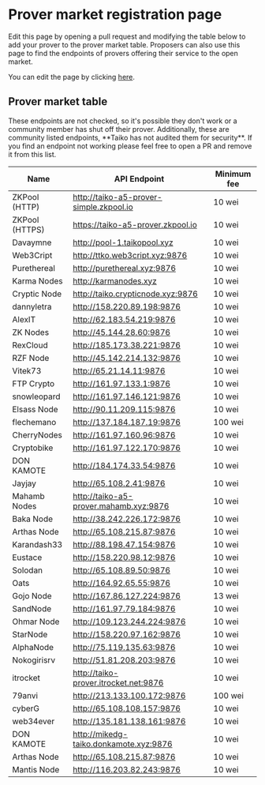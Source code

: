
# Prover market registration page

Edit this page by opening a pull request and modifying the table below to add your prover to the prover market table. Proposers can also use this page to find the endpoints of provers offering their service to the open market.

You can edit the page by clicking [here](https://github.com/taikoxyz/taiko-mono/edit/main/packages/website/pages/docs/reference/prover-market-page.mdx).

## Prover market table

<Callout type="warning">
  These endpoints are not checked, so it's possible they don't work or a
  community member has shut off their prover. Additionally, these are community
  listed endpoints, **Taiko has not audited them for security**. If you find an
  endpoint not working please feel free to open a PR and remove it from this
  list.
</Callout>

| Name           | API Endpoint                            | Minimum fee |
| -------------- | --------------------------------------- | ----------- |
| ZKPool (HTTP)  | http://taiko-a5-prover-simple.zkpool.io | 10 wei      |
| ZKPool (HTTPS) | https://taiko-a5-prover.zkpool.io       | 10 wei      |
| Davaymne       | http://pool-1.taikopool.xyz             | 10 wei      |
| Web3Cript      | http://ttko.web3cript.xyz:9876          | 10 wei      |
| Purethereal    | http://purethereal.xyz:9876             | 10 wei      |
| Karma Nodes    | http://karmanodes.xyz                   | 10 wei      |
| Cryptic Node   | http://taiko.crypticnode.xyz:9876       | 10 wei      |
| dannyletra     | http://158.220.89.198:9876              | 10 wei      |
| AlexIT         | http://62.183.54.219:9876               | 10 wei      |
| ZK Nodes       | http://45.144.28.60:9876                | 10 wei      |
| RexCloud       | http://185.173.38.221:9876              | 10 wei      |
| RZF Node       | http://45.142.214.132:9876              | 10 wei      |
| Vitek73        | http://65.21.14.11:9876                 | 10 wei      |
| FTP Crypto     | http://161.97.133.1:9876                | 10 wei      |
| snowleopard    | http://161.97.146.121:9876              | 10 wei      |
| Elsass Node    | http://90.11.209.115:9876               | 10 wei      |
| flechemano     | http://137.184.187.19:9876              | 100 wei     |
| CherryNodes    | http://161.97.160.96:9876               | 10 wei      |
| Cryptobike     | http://161.97.122.170:9876              | 10 wei      |
| DON KAMOTE     | http://184.174.33.54:9876               | 10 wei      |
| Jayjay         | http://65.108.2.41:9876                 | 10 wei      |
| Mahamb Nodes   | http://taiko-a5-prover.mahamb.xyz:9876  | 10 wei      |
| Baka Node      | http://38.242.226.172:9876              | 10 wei      |
| Arthas Node    | http://65.108.215.87:9876               | 10 wei      |
| Karandash33    | http://88.198.47.154:9876               | 10 wei      |
| Eustace        | http://158.220.98.12:9876               | 10 wei      |
| Solodan        | http://65.108.89.50:9876                | 10 wei      |
| Oats           | http://164.92.65.55:9876                | 10 wei      |
| Gojo Node      | http://167.86.127.224:9876              | 13 wei      |
| SandNode       | http://161.97.79.184:9876               | 10 wei      |
| Ohmar Node     | http://109.123.244.224:9876             | 10 wei      |
| StarNode       | http://158.220.97.162:9876              | 10 wei      |
| AlphaNode      | http://75.119.135.63:9876               | 10 wei      |
| Nokogirisrv    | http://51.81.208.203:9876               | 10 wei      |
| itrocket       | http://taiko-prover.itrocket.net:9876   | 10 wei      |
| 79anvi         | http://213.133.100.172:9876             | 100 wei     |
| cyberG         | http://65.108.108.157:9876              | 10 wei      |
| web34ever      | http://135.181.138.161:9876             | 10 wei      |
| DON KAMOTE     | http://mikedg-taiko.donkamote.xyz:9876  | 10 wei      |
| Arthas Node    | http://65.108.215.87:9876               | 10 wei      |
| Mantis Node    | http://116.203.82.243:9876              | 10 wei      |
